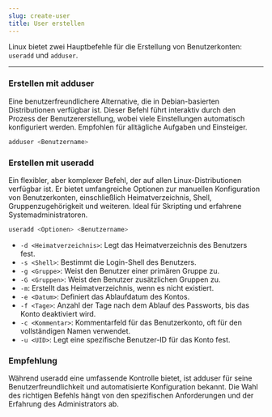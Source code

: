 ```yaml
---
slug: create-user
title: User erstellen
---
```


Linux bietet zwei Hauptbefehle für die Erstellung von Benutzerkonten: `useradd` und `adduser`.
<hr />

### Erstellen mit adduser
Eine benutzerfreundlichere Alternative, die in Debian-basierten Distributionen verfügbar ist.
Dieser Befehl führt interaktiv durch den Prozess der Benutzererstellung, wobei viele Einstellungen automatisch konfiguriert werden.
Empfohlen für alltägliche Aufgaben und Einsteiger.

```bash
adduser <Benutzername>
```

### Erstellen mit useradd
Ein flexibler, aber komplexer Befehl, der auf allen Linux-Distributionen verfügbar ist.
Er bietet umfangreiche Optionen zur manuellen Konfiguration von Benutzerkonten, einschließlich Heimatverzeichnis, Shell, Gruppenzugehörigkeit und weiteren.
Ideal für Skripting und erfahrene Systemadministratoren.

````bash
useradd <Optionen> <Benutzername>
````

- `-d <Heimatverzeichnis>`: Legt das Heimatverzeichnis des Benutzers fest.
- `-s <Shell>`: Bestimmt die Login-Shell des Benutzers.
- `-g <Gruppe>`: Weist den Benutzer einer primären Gruppe zu.
- `-G <Gruppen>`: Weist den Benutzer zusätzlichen Gruppen zu.
- `-m`: Erstellt das Heimatverzeichnis, wenn es nicht existiert.
- `-e <Datum>`: Definiert das Ablaufdatum des Kontos.
- `-f <Tage>`: Anzahl der Tage nach dem Ablauf des Passworts, bis das Konto deaktiviert wird.
- `-c <Kommentar>`: Kommentarfeld für das Benutzerkonto, oft für den vollständigen Namen verwendet.
- `-u <UID>`: Legt eine spezifische Benutzer-ID für das Konto fest.

### Empfehlung
Während useradd eine umfassende Kontrolle bietet, ist adduser für seine Benutzerfreundlichkeit und automatisierte Konfiguration bekannt.
Die Wahl des richtigen Befehls hängt von den spezifischen Anforderungen und der Erfahrung des Administrators ab.